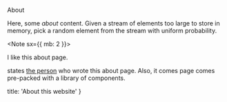 <Heading as="h1" my={4}>About</Heading>

Here, some <em>about</em> content. Given a stream of elements too large to store in memory, pick a random element from the stream with uniform probability.

<Note sx={{ mb: 2 }}>

I like this about page.

</Note>

states <a target="_blank" href="https://twitter.com/hypervillain">the person</a> who wrote this about page. Also, it comes page comes pre-packed with a library of components.


  title: 'About this website'
}